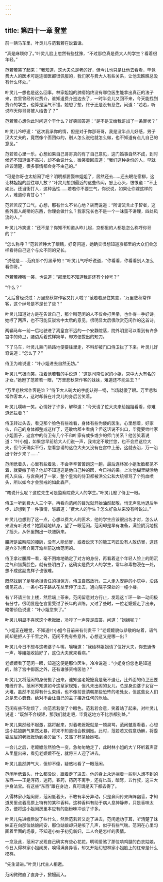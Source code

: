 ```yaml
---
---
---
```

title: 第四十一章 登堂
---




前一辆马车里，叶灵儿与范若若在说着话。

“真是麻烦你了。”叶灵儿脸上忽然有些犹豫，“不过那位真是费大人的学生？看着很年轻。”

范若若笑了起来：“我知道，这大夫总是老的好，但今儿也只是让他去看看，毕竟费大人的医术可是连御医都很佩服的，我们家与费大人有些关系，让他去瞧瞧总没有什么坏处。”

叶灵儿一想也是这么回事，林家姐姐的肺痨始终没有哪位医生能拿出真正的法子来，宫里曾经传过费介，谁知道费介巡边去了，一时半会儿又回不来，今天能找到费介的学生，也算是运气不错。她想了想，终于还是没有忍住，问道：“若若，听说昨天你哥哥被人给告了？”

范若若心想你此时问这个干什么？好笑回答道：“是不是又给我哥加了一条罪状？”

叶灵儿冷哼道：“这次我承你的情，但是对于你那哥哥，我是没半点儿好感，男子汉大丈夫的，竟然像个面团似的，别人怎么说他就怎么做，也不知道有点儿自己的意见。”

范若若心里一乐，心想如果自己哥哥真的有了自己意见，这门婚事自然不成，到时候还不知道谁不高兴，却不会说什么，微笑着回应道：“我们这种身份的人，早就应该清楚，很多事情都会身不由己的。”

“可是你哥也太胡闹了吧？明明都要娶林姐姐了，居然还去……还去眠花宿柳，这让林姐姐的脸往哪儿放？”叶灵儿想到最近的这些传闻，怒上心头，恨恨道：“不止如此，还当街打人，这种品性……若若你不要生气，你说说，如果让你嫁这样的人，难道你肯甘心？”

范若若叹了口气，心想，那有什么不甘心地？转而说道：“所谓流言止于智者，这些外面人胡嚼的东西，你理会做什么？我家兄长也不是一个一昧蛮不讲理，四处风流的人。”

叶灵儿冷笑道：“还不是？你知不知道从昨儿起，京都里的人都是怎么称呼你哥的？”

“怎么称呼？”范若若睁大了眼睛，好奇问道，她确实很想知道京都里的大众们会怎样看待自己这个与众不同的兄长。

“说他是……范府那个打黑拳的！”叶灵儿气呼呼说道，“你看看，你看看别人怎么看你哥。”

范若若掩嘴一笑，也说道：“那里知不知道我哥还有个绰号？”

“什么？”

“太后曾经说过：万里悲秋常作客又打人啦？”范若若忍住笑意，“万里悲秋常作客，这个绰号是不是长了些？”

叶灵儿知道对方是在告诉自己，那个叫范闲的人不仅会打黑拳，也作得一手好诗。她哼了两声，也不可能反驳宫中太后的意见。很明显太后很欣赏范闲作的这首诗。

两辆马车一前一后地驶进了离皇宫不远的一个安静院落，院外明显可以看到有许多宫中的侍卫，腰边系着式样简单，却方便拔出的短刀。

下了马车，叶灵儿熟门熟路地便要往里走，不料却被门口侍卫拦了下来。叶灵儿好奇说道：“怎么了？”

侍卫为难说道：“叶小姐进去自然无妨。”

叶灵儿气极而笑，拉着范若若的手说道：“这是司南伯家的小姐，京中大大有名的才女。”她瞪了范若若一眼，“万里悲秋常作客的妹妹，难道还不能进去？”

“万里悲秋常作客是谁？”侍卫大人碗大的字能认得一锅，当场就傻了眼。万里悲秋常作客本人，这时却躲在叶灵儿的身后苦笑着。

叶灵儿噗哧一笑，心情好了许多，解释道：“今天请了位大夫来给姐姐看看，你难道还拦着？”

侍卫转过头去，看见那个脸色有些难看，身体有些佝偻的医生，心里想着，好家伙，自己的身体都整成这样了，还敢给郡主看病？但这话说不出口，毕竟要给叶家小姐面子，这宫中的侍卫有几个不和叶家有或多或少的师门关系？他苦笑着说道：“叶小姐，如果您早前给大人们说一声，我肯定不敢拦您，也不会拦这位大夫，但今天确实不行，您看您请的这位大夫又没有在宫中上册，这就去治，万一治出个好歹来？……”

范闲低着头，心里有些着急，不会辛辛苦苦跑这一趟，最后连林家小姐发脸都见不着，就要撤了吧？他却不知道这是他自己种的因，今日得的果。上次他糊里糊涂地闯入庆庙，与宫典对了一掌，整个皇宫的侍卫都被洪公公和大统领骂了个狗血喷头，所以如今才会禁戒的如此森严。

“瞎说什么呢？这位先生可是监察院费大人的学生。”叶灵儿瞪了侍卫一眼。

侍卫一听到费大人三个字，再看向范闲的目光就开始油然起敬，悄无声息地退后半步，却想到了一件事情，皱眉道：“费大人的学生？怎么好象从来没有听说过。”

叶灵儿也想到了这一点，心想以费大人的医术，他的学生应该很出名才对，怎么从来没有听说过？她狐疑地转身，望了一眼范闲。范闲却是早有准备，满脸阴沉地摇了摇头，从怀里掏出一块腰牌来。

腰牌是监察院的腰牌，没有人能仿冒，或者说天下的能工巧匠没有人敢仿冒，这还是六岁时费介离开澹州前送给范闲的。

侍卫拿过腰牌一看，毫不困难地确定了对方的身份，再看着这个年轻人脸上的阴沉之气和腊黄脸色，就有些明白了，这确实是费大人的学生，常年和毒物浸在一处，想不成这副鬼样子也很难。

既然找到了足够承担责任的担保方，侍卫自然放行。三人走入安静的小院中，沿路偶见花丛，一条小石子路从花丛里伸了出去，通向院子深处的一幢小楼。

有丫环请三位上楼，然后端上茶来，范闲留意对方行止，发现这丫环一举一动间极有分寸，很明显是在宫里受过了长年的训练。又过了些时，一位老嬷嬷走了出来，略带骄色说道：“叶小姐您来了。”

叶灵儿明显不喜欢这个老嬷嬷，冷哼了一声算是应答，问道：“姐姐呢？”

“小姐正在睡觉，不知道叶小姐今日前来有何贵干？”老嬷嬷貌似恭敬的站着，语气间却是拒人于千里之外，范闲不免有些意外，心想这又是哪一出？

叶灵儿今日不想与这老婆子斗嘴，嚷嚷道：“我给林姐姐请了位好大夫，你去通传一声，等姐姐收拾好了，这位大夫就来看病。”

老嬷嬷看了范闲一眼，知道这便是那位医生，冷冷说道：“小姐身份您也是知道的，除了宫中御医之外，还有谁够资格医他？”

叶灵儿又将范闲的身份搬了出来，谁知这老嬷嬷竟是毫不退让，比外面的侍卫还要难缠许多。范闲不知道如今这皇家规矩，但凡未出阁的女儿，总是身边婆子女官一大堆，虽然不见得有什么束缚，也不像前世清朝那些恐怖的老处女，但这些女人们总是忠心蠢蠢，绝对不会让自己的主子接近任何的危险。

范闲有些不耐烦了，向范若若使了个眼色。范若若会意，笑着站了起来，对叶灵儿说道：“既然不合规矩，那我们就走吧，毕竟这地方不比京都别处。”

叶灵儿果然经不起激，跳将起来，对着老嬷嬷就是一顿臭骂，范闲皱眉看着，心想这小姑娘脾气果然太暴，将来不知道谁会教训她。此时，范若若又假意劝解，将委委屈屈的老嬷嬷劝到桌旁坐下，又递了杯茶给她喝。

一会儿之后，老嬷嬷忽然脸色一变，急匆匆地走了，此时林小姐的大丫环听着声音从里屋出来，看见老嬷嬷不在，就将三人迎了进去。

叶灵儿虽然脾气大，但却不傻，疑惑地看了一眼范闲。

范闲半低着头，什么都没说，跟着走了进去。他的身上永远揣着一些别人想不到的东西——正是泻药，迷药，春药，药药不离手，还有匕首，暗弩，五竹叔，这三大护身法宝。有这些“东西”跟在身边，真可谓是天下都去得了。

入得林家小姐闺房，范闲低着头，不敢有半分异动，只是鼻间传来阵阵幽香，才知道房里点着高原上特有的某种香料，这种香料有助于病人息神静养，只是香味太浓，便将这小姐闺房里本应有的脂粉味冲谈了许多。

叶灵儿先进幔后说了些什么，然后范若若又走了进去，范闲运功于耳，听清楚了妹妹正在向那位姑娘问安，那位姑娘却只是咳了几声，似乎有些气喘。范闲在心里勾画着里面的场景，不知道小姑子初见新妇，二人会是怎样的表情。

一念及此，范闲才发现自己确实有些心花花，明明爱煞了那位啃鸡腿的白衣姑娘，今日入得林家小姐闺房，嗅得满鼻异香，却又开始幻想林家小姐脸上的红晕是什么模样。

“先生请进。”叶灵儿代主人相邀。

范闲微微直了直身子，掀幔而入。